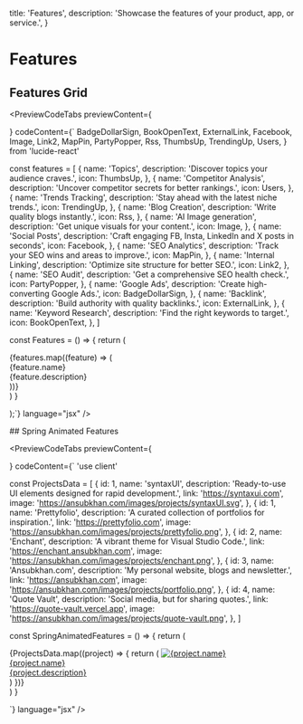 
  title: 'Features',
  description: 'Showcase the features of your product, app, or service.',
}

# Features

<div className="my-4"></div>

## Features Grid

<PreviewCodeTabs
  previewContent={
    <div className="group">
      <FeaturesGrid />
    </div>
  }
  codeContent={`
  BadgeDollarSign,
  BookOpenText,
  ExternalLink,
  Facebook,
  Image,
  Link2,
  MapPin,
  PartyPopper,
  Rss,
  ThumbsUp,
  TrendingUp,
  Users,
} from 'lucide-react'

const features = [
{
name: 'Topics',
description: 'Discover topics your audience craves.',
icon: ThumbsUp,
},
{
name: 'Competitor Analysis',
description: 'Uncover competitor secrets for better rankings.',
icon: Users,
},
{
name: 'Trends Tracking',
description: 'Stay ahead with the latest niche trends.',
icon: TrendingUp,
},
{
name: 'Blog Creation',
description: 'Write quality blogs instantly.',
icon: Rss,
},
{
name: 'AI Image generation',
description: 'Get unique visuals for your content.',
icon: Image,
},
{
name: 'Social Posts',
description: 'Craft engaging FB, Insta, LinkedIn and X posts in seconds',
icon: Facebook,
},
{
name: 'SEO Analytics',
description: 'Track your SEO wins and areas to improve.',
icon: MapPin,
},
{
name: 'Internal Linking',
description: 'Optimize site structure for better SEO.',
icon: Link2,
},
{
name: 'SEO Audit',
description: 'Get a comprehensive SEO health check.',
icon: PartyPopper,
},
{
name: 'Google Ads',
description: 'Create high-converting Google Ads.',
icon: BadgeDollarSign,
},
{
name: 'Backlink',
description: 'Build authority with quality backlinks.',
icon: ExternalLink,
},
{
name: 'Keyword Research',
description: 'Find the right keywords to target.',
icon: BookOpenText,
},
]

const Features = () => {
return (

<div className="mx-auto max-w-7xl">
  <div
    className="mx-auto grid max-w-2xl grid-cols-2 gap-x-6 gap-y-10 
  text-base leading-7 text-gray-600 sm:grid-cols-2 lg:mx-0 lg:max-w-none 
  lg:grid-cols-4 lg:gap-x-8 lg:gap-y-16"
  >
    {features.map((feature) => (
      <div key={feature.name} className="relative">
        <div className="flex flex-col">
          <feature.icon
            className="mb-2 h-5 w-5 text-cyan-500"
            aria-hidden="true"
          />
          <div className="text-md inline font-semibold text-gray-800">
            {feature.name}
          </div>
          <div className="inline max-w-xs text-sm text-gray-700">
            {feature.description}
          </div>
        </div>
      </div>
    ))}
  </div>
</div>
) }


);`}
language="jsx"
/>

<div className="mt-10 border-t border-gray-200"></div>

<div className="my-4"></div>
## Spring Animated Features

<PreviewCodeTabs
  previewContent={
    <div className="group">
      <SpringAnimatedFeatures />
    </div>
  }
  codeContent={`
 'use client'


const ProjectsData = [
{
id: 1,
name: 'syntaxUI',
description: 'Ready-to-use UI elements designed for rapid development.',
link: 'https://syntaxui.com',
image: 'https://ansubkhan.com/images/projects/syntaxUI.svg',
},
{
id: 1,
name: 'Prettyfolio',
description: 'A curated collection of portfolios for inspiration.',
link: 'https://prettyfolio.com',
image: 'https://ansubkhan.com/images/projects/prettyfolio.png',
},
{
id: 2,
name: 'Enchant',
description: 'A vibrant theme for Visual Studio Code.',
link: 'https://enchant.ansubkhan.com',
image: 'https://ansubkhan.com/images/projects/enchant.png',
},
{
id: 3,
name: 'Ansubkhan.com',
description: 'My personal website, blogs and newsletter.',
link: 'https://ansubkhan.com',
image: 'https://ansubkhan.com/images/projects/portfolio.png',
},
{
id: 4,
name: 'Quote Vault',
description: 'Social media, but for sharing quotes.',
link: 'https://quote-vault.vercel.app',
image: 'https://ansubkhan.com/images/projects/quote-vault.png',
},
]

const SpringAnimatedFeatures = () => {
return (

<div>
  <div className="grid w-full grid-cols-1 md:grid-cols-3">
    {ProjectsData.map((project) => {
      return (
        <motion.div
          whileHover={{
            y: -8,
          }}
          transition={{
            type: 'spring',
            bounce: 0.7,
          }}
          key={project.id}
          className="mt-5 text-left"
        >
          <a target="_blank" rel="noopener noreferrer" href={project.link}>
            <Image
              src={project.image}
              width={30}
              height={30}
              className="mb-3 rounded-lg"
              alt={project.name}
            />
            <div className="mb-1 text-sm font-medium text-gray-900">
              {project.name}
            </div>
            <div className="max-w-[250px] text-sm font-normal text-gray-500">
              {project.description}
            </div>
          </a>
        </motion.div>
      )
    })}
  </div>
</div>
) }

`}
language="jsx"
/>
